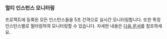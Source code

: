 ### 멀티 인스턴스 모니터링

프로젝트에 등록된 모든 인스턴스들을 5초 간격으로 실시간 모니터링합니다. 또한 특정 인스턴스별로 필터링하여 모니터링할 수 있습니다. 자세한 내용은 [다음 문서](multi-instance-monitoring)를 참조하세요.